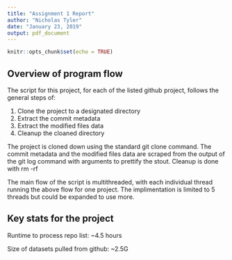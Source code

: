 ```yaml
---
title: "Assignment 1 Report"
author: "Nicholas Tyler"
date: "January 23, 2019"
output: pdf_document
---
```


```r
knitr::opts_chunk$set(echo = TRUE)
```

## Overview of program flow

The script for this project, for each of the listed github project, follows the general steps of:

1. Clone the project to a designated directory
2. Extract the commit metadata
3. Extract the modified files data
4. Cleanup the cloaned directory
 
The project is cloned down using the standard git clone command. The commit metadata and the modified files data are scraped from the output of the git log command with arguments to prettify the stout. Cleanup is done with rm -rf

The main flow of the script is multithreaded, with each individual thread running the above flow for one project. The implimentation is limited to 5 threads but could be expanded to use more.

## Key stats for the project

Runtime to process repo list: ~4.5 hours

Size of datasets pulled from github: ~2.5G


 